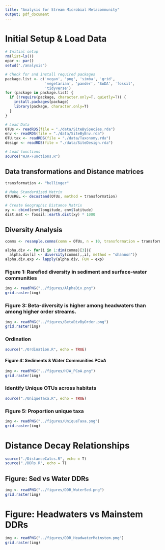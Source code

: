 ```yaml
---
title: "Analysis for Stream Microbial Metacommunity"
output: pdf_document
---
```


# Initial Setup & Load Data
```r
# Initial setup
rm(list=ls())
opar <- par()
setwd("./analysis")

# Check for and install required packages
package.list <- c('vegan', 'png', 'simba', 'grid', 
                  'vegetarian', 'pander', 'SoDA', 'fossil',
                  'tidyverse')
for (package in package.list) {
  if (!require(package, character.only=T, quietly=T)) {
    install.packages(package)
    library(package, character.only=T)
  }
}

# Load Data
OTUs <- readRDS(file = "./data/SiteBySpecies.rda")
env <- readRDS(file = "./data/SiteByEnv.rda")
OTU.tax <- readRDS(file = "./data/Taxonomy.rda")
design <- readRDS(file = "./data/SiteDesign.rda")

# Load functions
source("HJA-Functions.R")
```

## Data transformations and Distance matrices
```r
transformation <- "hellinger"

# Make Standardized Matrix
OTUsREL <- decostand(OTUs, method = transformation)

# Create Geographic Distance Matrix
xy <- cbind(env$longitude, env$latitude)
dist.mat <- fossil::earth.dist(xy) * 1000

```

## Diversity Analysis
```r
comms <- resample.comms(comm = OTUs, n = 10, transformation = transformation)

alpha.div <- for(i in 1:dim(comms)[3]){
  alpha.div[i] <- diversity(comms[,,i], method = "shannon")}
alpha.div.exp <- lapply(alpha.div, FUN = exp)


```

### Figure 1: Rarefied diversity in sediment and surface-water communities
```r
img <- readPNG("../figures/AlphaDiv.png")
grid.raster(img)
```


### Figure 3: Beta-diversity is higher among headwaters than among higher order streams.
```r
img <- readPNG("../figures/BetaDivByOrder.png")
grid.raster(img)
```

### Ordination
```r
source("./Ordination.R", echo = TRUE)
```

#### Figure 4: Sediments & Water Communities PCoA
```r
img <- readPNG("../figures/HJA_PCoA.png")
grid.raster(img)
```


### Identify Unique OTUs across habitats
```r
source("./UniqueTaxa.R", echo = TRUE)
```

### Figure 5: Proportion unique taxa
```r
img <- readPNG("../figures/UniqueTaxa.png")
grid.raster(img)
```

# Distance Decay Relationships
```r
source("./DistanceCalcs.R", echo = T)
source("./DDRs.R", echo = T)
```

## Figure: Sed vs Water DDRs
```r
img <- readPNG("../figures/DDR_WaterSed.png")
grid.raster(img)
```

# Figure: Headwaters vs Mainstem DDRs 
```r
img <- readPNG("../figures/DDR_HeadwaterMainstem.png")
grid.raster(img)
```








